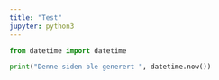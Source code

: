 ```yaml
---
title: "Test"
jupyter: python3
---
```


```python
from datetime import datetime

print("Denne siden ble generert ", datetime.now())
```
